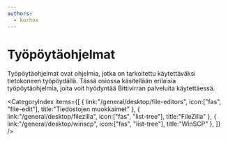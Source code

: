 ```yaml
---
authors:
  - korhox
---
```


# Työpöytäohjelmat

Työpöytäohjelmat ovat ohjelmia, jotka on tarkoitettu käytettäväksi tietokoneen työpöydällä. Tässä osiossa käsitellään erilaisia työpöytäohjelmia, joita voit hyödyntää Bittivirran palveluita käytettäessä.

<CategoryIndex items={[
  {
    link:"/general/desktop/file-editors",
    icon:["fas", "file-edit"],
    title:"Tiedostojen muokkaimet"
  },
  {
    link:"/general/desktop/filezilla",
    icon:["fas", "list-tree"],
    title:"FileZilla"
  },
  {
    link:"/general/desktop/winscp",
    icon:["fas", "list-tree"],
    title:"WinSCP"
  },
]} />

